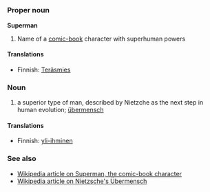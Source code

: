 =={{en}}==
===Proper noun===
'''Superman'''

#Name of a [[comic book|comic-book]] character with superhuman powers<!--note that "comic-book" is hyphenated here as it is a noun being used to modify another; "comic" refers to the book, not to the character-->

====Translations====
*Finnish: [[Teräsmies]]

===Noun===
#a superior type of man, described by Nietzche as the next step in human evolution; [[übermensch]]

====Translations====
*Finnish: [[yli-ihminen]]

===See also===
*[[w:Superman|Wikipedia article on Superman, the comic-book character]]
*[[w:Übermensch| Wikipedia article on Nietzsche's Übermensch]]